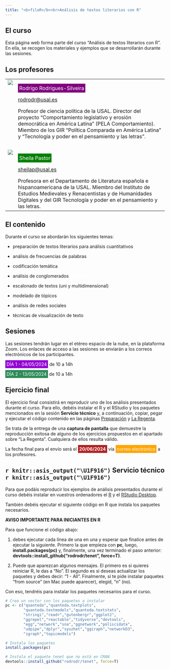 ```yaml
---
title: "<b>filoR</b><br>Análisis de textos literarios con R"
---
```


## El curso

Esta página web forma parte del curso "Análisis de textos literarios con R". En ella, se recogen los materiales y ejemplos que se desarrollarán durante las sesiones.


## Los profesores

<table cellpadding="4">
  <tr>
    <td valign="top">![](foto_rodrigo2.jpg)</td>
    <td valign="top">[Rodrigo Rodrigues-Silveira ]{style="background-color:purple;color:white;padding:4px;"}

[rodrodr\@usal.es](mailto:rodrodr@usal.es)

Profesor de ciencia política de la USAL. Director del proyecto "Comportamiento legislativo y erosión democrática en América Latina" (PELA Comportamiento). Miembro de los GIR "Política Comparada en América Latina" y "Tecnología y poder en el pensamiento y las letras".
</td>
  </tr>
  <tr><td><br></td></tr>
  <tr>
    <td valign="top">![](Sheila.jpg)</td>
    <td valign="top">[Sheila Pastor]{style="background-color:green;color:white;padding:4px;"}

[sheilap\@usal.es](mailto:sheilap@usal.es)

Profesora en el Departamento de Literatura española e hispanoamericana de la USAL. Miembro del Instituto de Estudios Medievales y Renacentistas y de Humanidades Digitales y del GIR Tecnología y poder en el pensamiento y las letras.</td>
  </tr>
</table>


## El contenido

Durante el curso se abordarán los siguientes temas:

-   [preparación de textos literarios]{style="background: url(https://s2.svgbox.net/pen-brushes.svg?ic=brush-1&color=orange);"} para análisis cuantitativos

-   análisis de [frecuencias de palabras]{style="background: url(https://s2.svgbox.net/pen-brushes.svg?ic=brush-2&color=pink);"}

-   codificación temática

-   análisis de conglomerados [<b>clusters</b>]{style="background: url(https://s2.svgbox.net/pen-brushes.svg?ic=brush-3&color=purple);color:white"}

-   escalonado de textos (uni y multidimensional)

-   modelado de tópicos

-   [análisis de redes]{style="background: url(https://s2.svgbox.net/pen-brushes.svg?ic=brush-4&color=skyblue);"} sociales

-   técnicas de [visualización de texto]{style="background: url(https://s2.svgbox.net/pen-brushes.svg?ic=brush-5&color=gold);"}

## Sesiones

Las sesiones tendrán lugar en el etéreo espacio de la nube, en la plataforma Zoom. Los enlaces de acceso a las sesiones se enviarán a los correos electrónicos de los participantes.

[DÍA 1 - 04/05/2024]{style="background-color:darkviolet;color:white;padding:4px;"} de 10 a 14h

[DÍA 2 - 13/05/2024]{style="background-color:seagreen;color:white;padding:4px; "} de 10 a 14h


## Ejercicio final

El ejercicio final consistirá en reproducir uno de los análisis presentados durante el curso. Para ello, debéis instalar el R y el RStudio y los paquetes mencionados en la sesión **Servicio técnico** y, a continuación, copiar, pegar y ejecutar el código contenido en las páginas [Preparación](prepa.html){target=_blank} y [La Regenta](regenta.html){target=_blank}.

Se trata de la entrega de una **captura de pantalla** que demuestre la reproducción exitosa de alguno de los ejercicios propuestos en el apartado sobre "La Regenta". Cualquiera de ellos resulta válido.


La fecha final para el envío será el [<b>20/06/2024</b>]{style="background-color:firebrick;color:white;padding:4px;"} vía [correo electrónico]{style="background-color:orange;color:white;padding:4px;"} a los profesores.



## `r knitr::asis_output("\U1F916")` Servicio técnico `r knitr::asis_output("\U1F916")`

Para que podáis reproducir los ejemplos de análisis presentados durante el curso debéis instalar en vuestros ordenadores el [R](https://cran.r-project.org/) y el [RStudio Desktop](https://posit.co/downloads/).

También debéis ejecutar el siguiente código en R que instala los paquetes necesarios. 

**AVISO IMPORTANTE PARA INICIANTES EN R**

Para que funcione el código abajo:

1. debes ejecutar cada línea de una en una y esperar que finalice antes de ejecutar la siguiente. Primero la que empieza con **pc**, luego, **install.packages(pc)** y, finalmente, una vez terminado el paso anterior: **devtools::install_github("rodrodr/tenet", force=T)**.

2. Puede que aparezcan algunos mensajes. El primero es si quieres reiniciar R, le das a "No". El segundo es si deseas actualizar los paquetes y debes decir: "1 - All". Finalmente, si te pide instalar paquetes "from source" (en Mac puede aparecer), elegid, "n" (no). 

Con eso, tendréis para instalar los paquetes necesarios para el curso.


```r

# Crea un vector con los paquetes a instalar
pc <- c("quanteda","quanteda.textplots",
        "quanteda.textmodels","quanteda.textstats",
        "stringi","readr","gutenbergr","ggplot2",
        "ggrepel","reactable","tidyverse","devtools",
        "egg","network","sna","ggnetwork","poliscidata",
        "udpipe","dplyr","syuzhet","ggiraph","networkD3",
        "igraph","topicmodels")

# Instala los paquetes
install.packages(pc)

# Instala el paquete tenet que no está en CRAN
devtools::install_github("rodrodr/tenet", force=T)

```

